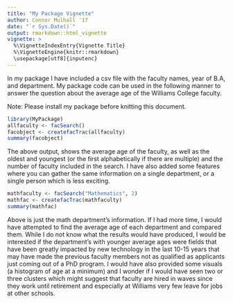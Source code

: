 ```yaml
---
title: "My Package Vignette"
author: Connor Mulhall '17
date: "`r Sys.Date()`"
output: rmarkdown::html_vignette
vignette: >
  %\VignetteIndexEntry{Vignette Title}
  %\VignetteEngine{knitr::rmarkdown}
  \usepackage[utf8]{inputenc}
---
```


In my package I have included a csv file with the faculty names, year of B.A, and department. My package code can be used in the following manner to answer the question about the average age of the Williams College faculty.

Note: Please install my package before knitting this document.

```r
library(MyPackage)
allfaculty <- facSearch()
facobject <- createfacTrac(allfaculty)
summary(facobject)
```


The above output, shows the average age of the faculty, as well as the oldest and youngest (or the first alphabetically if there are multiple) and the number of faculty included in the search. I have also added some features where you can gather the same information on a single department, or a single person which is less exciting.

```r
mathfaculty <- facSearch("Mathematics", 2)
mathfac <- createfacTrac(mathfaculty)
summary(mathfac)
```

Above is just the math department's information. If I had more time, I would have attempted to find the average age of each department and compared them. While I do not know what the results would have produced, I would be interested if the department's with younger average ages were fields that have been greatly impacted by new technology in the last 10-15 years that may have made the previous faculty members not as qualified as applicants just coming out of a PhD program. I would have also provided some visuals (a histogram of age at a minimum) and I wonder if I would have seen two or three clusters which might suggest that faculty are hired in waves since they work until retirement and especially at Williams very few leave for jobs at other schools.